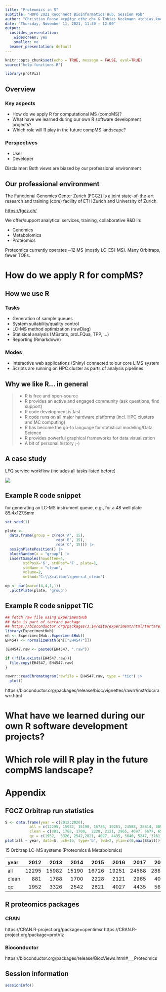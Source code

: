 ```yaml
---
title: "Proteomics in R"
subtitle: "HUPO 2021 Reconnect Bioinformatics Hub, Session #5b"
author: "Christian Panse <cp@fgz.ethz.ch> & Tobias Kockmann <tobias.kockmann@fgcz.ethz.ch>"
date: "Thursday, November 11, 2021, 11:30 – 12:00"
output:
  ioslides_presentation:
    widescreen: yes
    smaller: no
  beamer_presentation: default
---
```


<style>
.forceBreak { -webkit-column-break-after: always; break-after: column; }
</style>

```r
knitr::opts_chunk$set(echo = TRUE, message = FALSE, eval=TRUE)
source("help-functions.R")

library(protViz)
```

## Overview

### Key aspects

* How do we apply R for computational MS (compMS)?
* What have we learned during our own R software development projects?
* Which role will R play in the future compMS landscape?

### Perspectives

* User
* Developer

Disclaimer: Both views are biased by our professional environment

## Our professional environment

The Functional Genomics Center Zurich (FGCZ) is a joint state-of-the-art research and training (core) facility of ETH Zurich and University of Zurich.

[https://fgcz.ch/](https://fgcz.ch/)

We offer/support analytical services, training, collaborative R&D in:

* Genomics
* Metabolomics
* Proteomics

Proteomics currently operates ~12 MS (mostly LC-ESI-MS). Many Orbitraps, fewer TOFs. 

# How do we apply R for compMS?

## How we use R

### Tasks

* Generation of sample queues
* System suitability/quality control
* LC-MS method optimization (rawDiag)
* Statisical analysis (MSstats, proLFQua, TPP, ...)
* Reporting (Rmarkdown)

### Modes

* Interactive web applications (Shiny) connected to our core LIMS system
* Scripts are running on HPC cluster as parts of analysis pipelines

## Why we like R... in general 

> - R is free and open-source
> - R provides an active and engaged community (ask questions, find support)
> - R code development is fast
> - R code runs on all major hardware platforms (incl. HPC clusters and MC computing)
> - R has become the go-to language for statistical modeling/Data Science
> - R provides powerful graphical frameworks for data visualization
> - A bit of personal history ;-)

## A case study {data-background-size=cover}

LFQ service workflow (includes all tasks listed before)

![](PictureLFQWorkflow2.png)


## Example R code snippet {.columns-2 .smaller}

for generating an LC-MS instrument queue, e.g., for a 48 well plate 85.4x127.5mm

```r
set.seed(1)

plate <- 
  data.frame(group = c(rep('A', 15),
                       rep('B', 15),
                       rep('C', 15))) |>
  assignPlatePosition() |>
  blockRandom(x = "group") |> 
  insertSamples(howoften=4,
        stdPosX='6', stdPosY='F', plate=1,
        stdName = "clean",
        volume=2,
        method="C:\\Xcalibur\\general_clean") 

```

<p class="forceBreak"></p>

```r
op <- par(mar=c(4,4,1,1))
  .plotPlate(plate, 'group')
```

## Example R code snippet TIC {.smaller}

```r
## fetch raw file using ExperimentHub
## data is part of tartare package
## https://bioconductor.org/packages/3.14/data/experiment/html/tartare.html
library(ExperimentHub)
eh <- ExperimentHub::ExperimentHub()
EH4547 <- normalizePath(eh[["EH4547"]])

(EH4547.raw <- paste0(EH4547, ".raw"))

if (!file.exists(EH4547.raw)){
  file.copy(EH4547, EH4547.raw)
}
```

```r
rawrr::readChromatogram(rawfile = EH4547.raw, type = "tic") |>
  plot()
```

https://bioconductor.org/packages/release/bioc/vignettes/rawrr/inst/doc/rawrr.html


# What have we learned during our own R software development projects?


# Which role will R play in the future compMS landscape?

# Appendix

## FGCZ Orbitrap run statistics

```r
S <- data.frame(year = c(2012:2020),
           all = c(12295, 15982, 15190, 16726, 19251, 24588, 28814, 30531, 27176),
           clean = c(881, 1788, 1700,  2228, 2121, 2965, 4097, 6677, 6529),
           qc = c(1952,  3326, 2542,2821, 4027, 4435, 5640, 5247, 3761))
plot(all ~ year, data=S, pch=16, type='b', lwd=2, ylim=c(0,max(S$all)), xlim=c(2012,2020), ylab='number of runs'); lines(S$qc ~ S$year,type='b', col='red'); lines(S$clean ~ S$year,type='b', col='green'); legend("topleft", c('all', 'qc', 'clean'), pch=16, col=c('black', 'red', 'green')); box(); lines(S$all-(S$qc +S$clean) ~ S$year,type='b', col='blue');
```

15 Orbitrap LC-MS systems (Proteomics & Metabolomics)

<div class='notes'>
|year  |  2012|  2013|  2014|  2015|  2016|  2017|  2018|  2019|  2020| 2021|
|:-----|-----:|-----:|-----:|-----:|-----:|-----:|-----:|-----:|-----:|----:|
|all   | 12295| 15982| 15190| 16726| 19251| 24588| 28814| 30531| 27176| 6261|
|clean |   881|  1788|  1700|  2228|  2121|  2965|  4097|  6677|  6529| 1449|
|qc    |  1952|  3326|  2542|  2821|  4027|  4435|  5640|  5247|  3761|  820|

</div>


## R proteomics packages

### CRAN

https://CRAN.R-project.org/package=opentimsr 
https://CRAN.R-project.org/package=protViz
 
### Bioconductor

https://bioconductor.org/packages/release/BiocViews.html#___Proteomics
 
## Session information {.smaller}

```r
sessionInfo()
```

